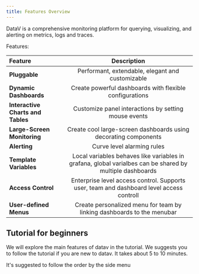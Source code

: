 ```yaml
---
title: Features Overview
---
```



DataV is a comprehensive monitoring platform for querying, visualizing, and alerting on metrics, logs and traces.

Features:

| Feature  |  Description  |
|:------|:------------:|
| **Pluggable** | Performant, extendable, elegant and customizable | 
| **Dynamic Dashboards** | Create powerful dashboards with flexible configurations | 
| **Interactive Charts and Tables** | Customize panel interactions by setting mouse events |
| **Large-Screen Monitoring** | Create cool large-screen dashboards using decorating components | 
| **Alerting** | Curve level alarming rules |
| **Template Variables** | Local variables behaves like variables in grafana, global varialbes can be shared by multiple dashboards | 
| **Access Control** | Enterprise level access control. Supports user, team and dashboard level access controll | 
| **User-defined Menus** | Create personalized menu for team by linking dashboards to the menubar | 

## Tutorial for beginners
We will explore the main features of datav in the tutorial. We suggests you to follow the tutorial if you are new to datav. It takes about 5 to 10 minutes.

<TipCompat>It's suggested to follow the order by the side menu</TipCompat>
